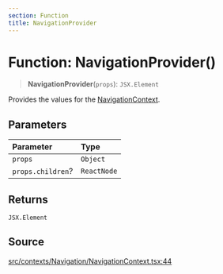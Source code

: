 ```yaml
---
section: Function
title: NavigationProvider
---
```


# Function: NavigationProvider()

> **NavigationProvider**(`props`): `JSX.Element`

Provides the values for the [NavigationContext](/api/latest/variables/NavigationContext.mdx).

## Parameters

| Parameter | Type |
| :------ | :------ |
| `props` | `Object` |
| `props.children`? | `ReactNode` |

## Returns

`JSX.Element`

## Source

[src/contexts/Navigation/NavigationContext.tsx:44](https://github.com/gpbl/react-day-picker/blob/a8bfa5451/src/contexts/Navigation/NavigationContext.tsx#L44)
